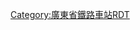 <noinclude>{{BS-map
| title = 土塘站站线布置图
| map = </noinclude>
CONTg\CONTg\CONTg\CONTg\\CONTg\CONTg\\\~~ ~~ ~~ ~~[[广深铁路]]往[[广州站|广州]]
STR\STR\STR\STR\\ABZg2\STR!~STRc3\\\
STR\STR\STR\STR2\STRc2!~STRc3\STR3!~STRc1\ABZg+4\\\
STR\STR\STR\STRc1!~STRc2\KRXo\STRc3!~STRc4\STR2\STRc3\\
STR\STR\STR\STR+1!~STRc2\STR3+l!~STRc1!~STRc4\KRZq2+4u\STR2+r!~STRc1!~STRc3\STR2+4!~STRc3\STRc3\
STR\STR\STR\ABZg+1\STRc2!~STRc4\STR2+3!~STRc1\STR2+4!~STRc1!~STRc3\STR2+4!~STRc1!~STRc3\STR2+4!~STRc3\STRc3
STR\STR\STR\STR\STR+1\STRc1!~STRc4\CONT4!~STRc1\CONT4!~STRc1\CONT4!~STRc1\CONT4~~ ~~ ~~ ~~[[京九铁路]]往[[北京西站|北京西]]
STR!~num2r\STR!~num1r\STR\STR!~STRc2\ABZg3\\\\\
STR\STR\STR!~num4r\ABZg+1!~num3r\STR!~STRc4\\\\\
STR\STR\STR\STR2\STR2!~STRc3\STRc3\\\\
STR\STR\STR\STRc1\STR+4!~STRc1\STR+4\\\\
STR\STR\STR\ENDEa\ABZg2\STR!~STRc3\\\\
STR\STR\STR\STR!~STRc2\ABZg3!~STRc1\ABZg+4\\\\
STR\STR\ABZg2\ABZg+1!~STRc3\STR!~STRc4\STR\\\\
STR\STR\STR!~STRc1\ABZg+4\STR\STR\\\\
STR\STR\STR\STR\STR\STR\\\\
STR\STR\STR\STR\STR\STR\\\\
STR\STR\STR\STR\STR\STR\\\\
STR\STR\STR\STR\STR\STR\\\\
STR\STR\STR\STR\STR\STR\\\\
STR\STR\STR!~STRc2\ABZg3\STR!~STRc2\ABZg3\\\\
STR\STR\ABZg+1\ABZg2!~STRc4\ABZg+1!~STRc3\ENDEe!~STRc4\\\\
STR\STR\STR\STR!~STRc1\ABZg+4\\\\\
STR\STR\STR\ENDEe!~STRc2\STR3\\\\\
STR\STR\STR\STR+1\STRc4\\\\\
STR\STR\STR!~STRc2\ABZg3\\\\\\
STR!~num2r\STR!~num1r\ABZg+1\STR!~STRc4\\\\\\~~ ~~ ~~Ⅱ/Ⅰ线~~[[广深动车组列车|动车组]]专用
STRg\STRf\STRg!~num4r\STRf!~num3r\\\\\\~~ ~~ ~~Ⅳ/Ⅲ线~~普速列车
CONTf\CONTf\CONTf\CONTf\\\\\\~~ ~~ ~~ ~~[[广深铁路]]往[[深圳站|深圳]]
<noinclude>}}

{{Rdt intro|[[土塘站]]}}

[[Category:廣東省鐵路車站RDT]]

</noinclude>